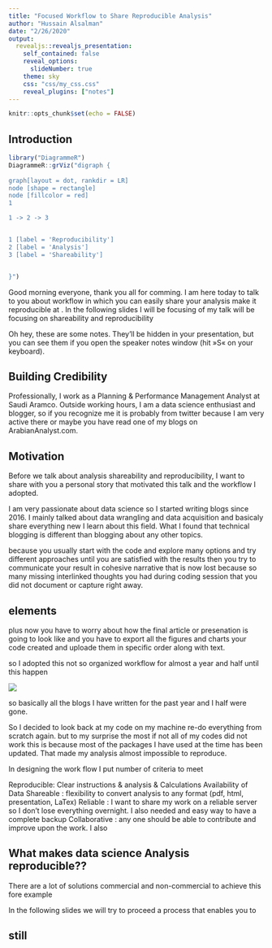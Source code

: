 ```yaml
---
title: "Focused Workflow to Share Reproducible Analysis"
author: "Hussain Alsalman"
date: "2/26/2020"
output:
  revealjs::revealjs_presentation:
    self_contained: false
    reveal_options:
      slideNumber: true
    theme: sky
    css: "css/my_css.css"
    reveal_plugins: ["notes"]
---
```


```r
knitr::opts_chunk$set(echo = FALSE)
```


## Introduction

```r
library("DiagrammeR")
DiagrammeR::grViz("digraph {
  
graph[layout = dot, rankdir = LR]
node [shape = rectangle]
node [fillcolor = red]
1

1 -> 2 -> 3


1 [label = 'Reproducibility']
2 [label = 'Analysis']
3 [label = 'Shareability']


}")
```

Good morning everyone, thank you all for comming. I am here today to talk to you about workflow in which you can easily share your analysis make it reproducible at . In the following slides I will be focusing of my talk will be focusing on shareability and reproducibility 

<aside class="notes">
Oh hey, these are some notes. They'll be hidden in your presentation, but you can see them if you open the speaker notes window (hit »S« on your keyboard).
</aside>

## Building Credibility

Professionally, I work as a Planning & Performance Management Analyst at Saudi Aramco. Outside working hours, I am a data science enthusiast and blogger, so if you recognize me it is probably from twitter because I am very active there or maybe you have read one of my blogs on ArabianAnalyst.com.   


## Motivation 



Before we talk about analysis shareability and reproducibility, I want to share with you a personal story that motivated this talk and the workflow I adopted. 

I am very passionate about data science so I started writing blogs since 2016. I mainly talked about data wrangling and data acquisition and basicaly share everything new I learn about this field.  What I found that technical blogging is different than blogging about any other topics.

because you usually start with the code and explore many options  and try different approaches until you are satisfied with the results then you try to communicate your result in cohesive narrative that is now lost because so many missing interlinked thoughts you had during coding session that you did not document or capture right away. 

## elements
plus now you have to worry about how the final article or presenation is going to look like and you have to export all the figures and charts your code created and uploade them in specific order along with text. 

so I adopted this not so organized workflow for almost a year and  half until this happen

![](./images/broken_site.png)


so basically all the blogs I have written for the past year and I half were gone. 

So I decided to look back at my code on my machine  re-do everything from scratch again.  but to my surprise the most if not all of my codes did not work 
this is because  most of the packages I have used at the time has been updated. That made my analysis almost impossible to reproduce. 

In designing the work flow I put number of criteria  to meet 

Reproducible: Clear instructions & analysis & Calculations Availability of Data
Shareable : flexibility to convert analysis to any format (pdf, html, presentation, LaTex) 
Reliable : I want to share my work on a reliable server so I don’t lose everything overnight. I also needed and easy way to have a complete backup 
Collaborative : any one should be able to contribute and improve upon the work. I also 
 




## What makes data science Analysis reproducible??





There are a lot of solutions commercial and non-commercial to achieve this 
fore example 







In the following slides we will try to proceed a process that enables you to 



## still  




